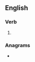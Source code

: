 ==English==

===Verb===
{{head|en|verb form}}

# {{en-past of|perpend}}

===Anagrams===
* {{anagrams|en|prepended}}